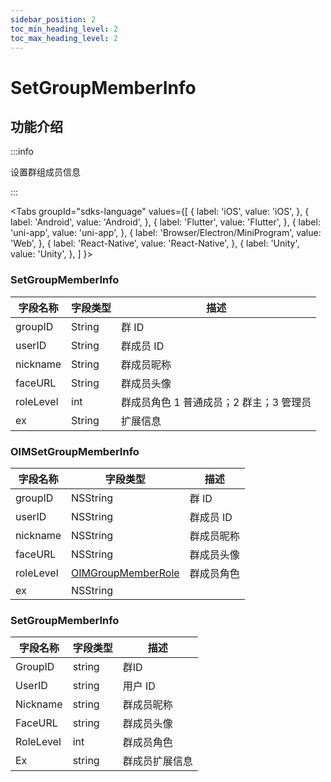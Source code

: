 ```yaml
---
sidebar_position: 2
toc_min_heading_level: 2
toc_max_heading_level: 2
---
```


# SetGroupMemberInfo

## 功能介绍

:::info

设置群组成员信息

:::

<Tabs
groupId="sdks-language"
values={[
{ label: 'iOS', value: 'iOS', },
{ label: 'Android', value: 'Android', },
{ label: 'Flutter', value: 'Flutter', },
{ label: 'uni-app', value: 'uni-app', },
{ label: 'Browser/Electron/MiniProgram', value: 'Web', },
{ label: 'React-Native', value: 'React-Native', },
{ label: 'Unity', value: 'Unity', },
]
}>

<TabItem value="Flutter">

### SetGroupMemberInfo

| 字段名称       | 字段类型                             | 描述                                               |
| -------------- | ------------------------------------ | -------------------------------------------------- |
| groupID        | String                               | 群 ID                                              |
| userID         | String                               | 群成员 ID                                          |
| nickname       | String                               | 群成员昵称                                         |
| faceURL        | String                               | 群成员头像                                         |
| roleLevel      | int                                  | 群成员角色 1 普通成员；2 群主；3 管理员            |
| ex             | String                               | 扩展信息                                           |

</TabItem>

<TabItem value="iOS">

### OIMSetGroupMemberInfo

| 字段名称       | 字段类型                                           | 描述              |
| -------------- | -------------------------------------------------- | ----------------- |
| groupID        | NSString                                           | 群 ID             |
| userID         | NSString                                           | 群成员 ID         |
| nickname       | NSString                                           | 群成员昵称        |
| faceURL        | NSString                                           | 群成员头像        |
| roleLevel      | [OIMGroupMemberRole](docs/sdks/enum/roleLevel.mdx) | 群成员角色        |
| ex             | NSString                                           |                   |

</TabItem>

<TabItem value="Unity">

### SetGroupMemberInfo

| 字段名称               | 字段类型                                                  | 描述                                      |
| ---------------------- | --------------------------------------------------------- | ----------------------------------------- |
| GroupID | string   | 群ID                                 |
| UserID | string   | 用户 ID                                 |
| Nickname | string | 群成员昵称                                 |
| FaceURL | string | 	群成员头像                                 |
| RoleLevel | int | 群成员角色                                 |
| Ex | string |    群成员扩展信息                              |

</TabItem>

</Tabs>
